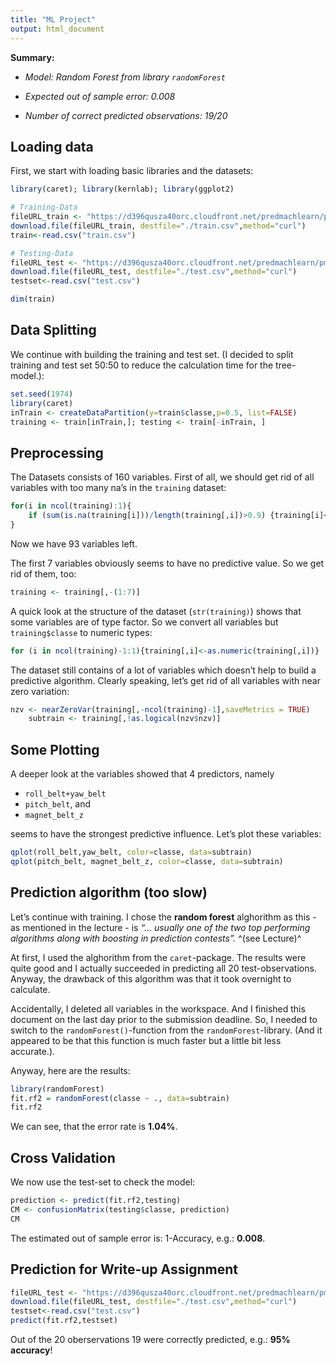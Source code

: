 ```yaml
---
title: "ML Project"
output: html_document
---
```

__Summary:__

* _Model: Random Forest from library `randomForest`_

* _Expected out of sample error: 0.008_

* _Number of correct predicted observations: 19/20_


## Loading data
First, we start with loading basic libraries and the datasets:

```r
library(caret); library(kernlab); library(ggplot2)

# Training-Data
fileURL_train <- "https://d396qusza40orc.cloudfront.net/predmachlearn/pml-training.csv"
download.file(fileURL_train, destfile="./train.csv",method="curl")
train<-read.csv("train.csv")

# Testing-Data
fileURL_test <- "https://d396qusza40orc.cloudfront.net/predmachlearn/pml-testing.csv"
download.file(fileURL_test, destfile="./test.csv",method="curl")
testset<-read.csv("test.csv")

dim(train)
```

## Data Splitting
We continue with building the training and test set. (I decided to split training and test set 50:50 to reduce the calculation time for the tree-model.):

```r
set.seed(1974)
library(caret)
inTrain <- createDataPartition(y=train$classe,p=0.5, list=FALSE)
training <- train[inTrain,]; testing <- train[-inTrain, ]
```

## Preprocessing
The Datasets consists of 160 variables. First of all, we should get rid of all variables with too many na's in the `training` dataset:

```r
for(i in ncol(training):1){
    if (sum(is.na(training[i]))/length(training[,i])>0.9) {training[i]<-NULL}
}
```

Now we have 93 variables left.

The first 7 variables obviously seems to have no predictive value. So we get rid of them, too:
```r
training <- training[,-(1:7)]
```

A quick look at the structure of the dataset (`str(training)`) shows that some variables are of type factor. So we convert all variables but `training$classe` to numeric types:

```r
for (i in ncol(training)-1:1){training[,i]<-as.numeric(training[,i])}
```

The dataset still contains of a lot of variables which doesn't help to build a predictive algorithm. Clearly speaking, let's get rid of all variables with near zero variation:

```r
nzv <- nearZeroVar(training[,-ncol(training)-1],saveMetrics = TRUE)
    subtrain <- training[,!as.logical(nzv$nzv)]
```

## Some Plotting
A deeper look at the variables showed that 4 predictors, namely

- `roll_belt+yaw_belt`
- `pitch_belt`, and
- `magnet_belt_z`

seems to have the strongest predictive influence. Let's plot these variables:
```r
qplot(roll_belt,yaw_belt, color=classe, data=subtrain)
qplot(pitch_belt, magnet_belt_z, color=classe, data=subtrain)
```

## Prediction algorithm (too slow)
Let's continue with training.
I chose the __random forest__ alghorithm as this - as mentioned in the lecture - is _"... usually one of the two top performing algorithms along with boosting in prediction contests"._ ^(see Lecture)^

At first, I used the alghorithm from the `caret`-package. The results were quite good and I actually succeeded in predicting all 20 test-observations. Anyway, the drawback of this algorithm was that it took overnight to calculate.  

Accidentally, I deleted all variables in the workspace. And I finished this document on the last day prior to the submission deadline. So, I needed to switch to the `randomForest()`-function from the `randomForest`-library. (And it appeared to be that this function is much faster but a little bit less accurate.). 

Anyway, here are the results:

```r
library(randomForest)
fit.rf2 = randomForest(classe ~ ., data=subtrain)
fit.rf2
```

We can see, that the error rate is __1.04%__.

## Cross Validation
We now use the test-set to check the model:

```r
prediction <- predict(fit.rf2,testing)
CM <- confusionMatrix(testing$classe, prediction)
CM
```
The estimated out of sample error is: 1-Accuracy, e.g.: __0.008__.

## Prediction for Write-up Assignment
```r
fileURL_test <- "https://d396qusza40orc.cloudfront.net/predmachlearn/pml-testing.csv"
download.file(fileURL_test, destfile="./test.csv",method="curl")
testset<-read.csv("test.csv")
predict(fit.rf2,testset)
```
Out of the 20 oberservations 19 were correctly predicted, e.g.: __95% accuracy__!
